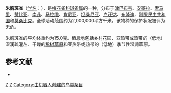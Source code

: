 {{noteTA
|G1=unit
}}
{{Speciesbox
| taxon = Hypargos niveoguttatus
| binomial_authority = [[威廉·彼得斯|Peters]], 1868
| image = Hypargus niveiguttatus Smit.jpg
| status = LC | status_system = IUCN3.1
}}

'''朱胸斑雀'''（[[学名|学名]]：{{lang|la|''Hypargos niveoguttatus''}}），是[[梅花雀科|梅花雀科]][[斑雀属|斑雀属]]的一种，分布于[[津巴布韦|津巴布韦]]、[[安哥拉|安哥拉]]、[[索马里|索马里]]、[[赞比亚|赞比亚]]、[[南非|南非]]、[[马拉维|马拉维]]、[[肯尼亚|肯尼亚]]、[[坦桑尼亚|坦桑尼亚]]、[[卢旺达|卢旺达]]、[[布隆迪|布隆迪]]、[[刚果民主共和国|刚果民主共和国]]和[[莫桑比克|莫桑比克]]。全球活动范围约为2,000,000平方千米。该物种的保护状况被评为[[无危|无危]]。

朱胸斑雀的平均体重约为15.0克。栖息地包括乡村花园、亚热带或热带的（低地）湿润疏灌丛、干燥的[[稀树草原|稀树草原]]和亚热带或热带的（低地）季节性湿润草原。

== 参考文献 ==
*{{cite web|url=http://www.birdlife.org/datazone/speciesfactsheet.php?id=8624&m=0|title=Hypargos niveoguttatus|publisher=BirdLife|accessdate=2011-06-27|archive-date=2016-03-04|archive-url=https://web.archive.org/web/20160304135547/http://www.birdlife.org/datazone/speciesfactsheet.php?id=8624&m=0|dead-url=no}}
{{commonscat|Hypargos niveoguttatus}}

{{taxonbar}}
[[Category:_1868年描述的动物|Z]]
[[Category:斑雀属|Z]]
[[Category:由机器人创建的鸟类条目|Category:由机器人创建的鸟类条目]]